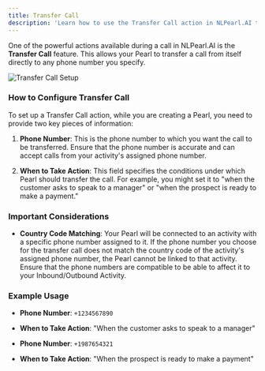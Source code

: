```yaml
---
title: Transfer Call
description: 'Learn how to use the Transfer Call action in NLPearl.AI to seamlessly redirect calls during a conversation.'
---
```



One of the powerful actions available during a call in NLPearl.AI is the **Transfer Call** feature. This allows your Pearl to transfer a call from itself directly to any phone number you specify.


<img
  className="block"
  src="/images/exemples/tranfer_call.png"
  alt="Transfer Call Setup"
/>

### How to Configure Transfer Call

To set up a Transfer Call action, while you are creating a Pearl, you need to provide two key pieces of information:

1. **Phone Number**: This is the phone number to which you want the call to be transferred. Ensure that the phone number is accurate and can accept calls from your activity's assigned phone number.

2. **When to Take Action**: This field specifies the conditions under which Pearl should transfer the call. For example, you might set it to "when the customer asks to speak to a manager" or "when the prospect is ready to make a payment."

### Important Considerations

- **Country Code Matching**: Your Pearl will be connected to an activity with a specific phone number assigned to it. 
If the phone number you choose for the transfer call does not match the country code of the activity's assigned phone number, the Pearl cannot be linked to that activity. 
Ensure that the phone numbers are compatible to be able to affect it to your Inbound/Outbound Activity.

### Example Usage

- **Phone Number**: `+1234567890`
- **When to Take Action**: "When the customer asks to speak to a manager"

- **Phone Number**: `+1987654321`
- **When to Take Action**: "When the prospect is ready to make a payment"


